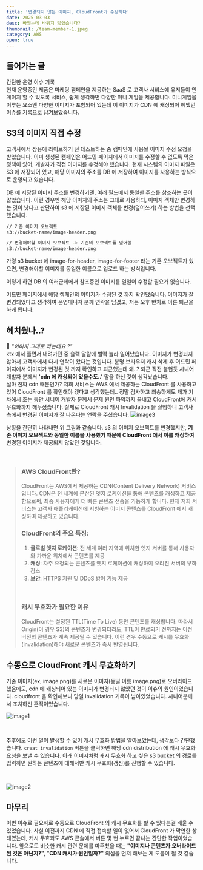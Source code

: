 ```yaml
---
title: '변경되지 않는 이미지, CloudFront가 수상하다'
date: 2025-03-03
desc: 바꿨는데 바뀌지 않았습니다?
thumbnail: /team-member-1.jpeg
category: AWS
open: true
---
```


## 들어가는 글

간단한 운영 이슈 기록<br/>
현재 운영중인 제품은 마케팅 캠페인을 제공하는 SaaS 로 고객사 서비스에 유저들이 인게이지 할 수 있도록 서비스, 쉽게 생각하면 다양한 미니 게임을 제공합니다.
미니게임을 이루는 요소엔 다양한 이미지가 포함되어 있는데 이 이미지가 CDN 에 캐싱되어 헤맸던 이슈를 기록으로 남겨보았습니다.

## S3의 이미지 직접 수정

고객사에서 상용에 라이브하기 전 테스트하는 중 캠페인에 사용될 이미지 수정 요청을 받았습니다. 이미 생성된 캠페인은 어드민 페이지에서 이미지를 수정할 수 없도록 막은 정책이 있어,
개발자가 직접 이미지를 수정해야 했습니다.
현재 시스템의 이미지 파일은 S3 에 저장되어 있고, 해당 이미지의 주소를 DB 에 저장하여 이미지를 사용하는 방식으로 운영되고 있습니다.

DB 에 저장된 이미지 주소를 변경하기엔, 여러 필드에서 동일한 주소를 참조하는 곳이 많았습니다.
이런 경우엔 해당 이미지의 주소는 그대로 사용하되, 이미지 객체만 변경하는 것이 낫다고 판단하여
s3 에 저장된 이미지 객체를 변경(덮어쓰기) 하는 방법을 선택했습니다.

```bash
// 기존 이미지 오브젝트
s3://bucket-name/image-header.png

// 변경해야할 이미지 오브젝트 -> 기존의 오브젝트를 덮어씀
s3://bucket-name/image-header.png
```

가령 s3 bucket 에 image-for-header, image-for-footer 라는 기존 오브젝트가 있으면, 변경해야할 이미지를 동일한 이름으로 업로드 하는 방식입니다.

이렇게 하면 DB 의 여러군데에서 참조중인 이미지를 일일이 수정할 필요가 없습니다.

어드민 페이지에서 해당 켐페인의 이미지가 수정된 것 까지 확인됐습니다. 이미지가 잘 변경되었다고 생각하여 운영매니저 분께 연락을 남겼고, 저는 오후 반차로 이른 퇴근을 하게 됩니다.

## 헤치웠나..?

💭 _"이미지 그대로 라는데요 ?"_ <br/>
ktx 에서 졸면서 내려가던 중 슬랙 알람에 벌떡 놀라 일어났습니다.
이미지가 변경되지 않아서 고객사에서 다시 연락이 왔다는 것입니다. 분명 브라우저 캐시 삭제 후 어드민 페이지에서 이미지가 변경된 것 까지 확인하고 퇴근했는데 왜..?
퇴근 직전 불현듯 시니어 개발자 분께서 **'cdn 에 캐싱되어 있을수도..'** 말을 하신 것이 생각났습니다. <br />
설마 진짜 cdn 때문인가? 저희 서비스는 AWS 에서 제공하는 CloudFront 를 사용하고
있어 CloudFront 를 확인해야 겠다고 생각했는데.. 정말 감사하고 죄송하게도 제가
기차에서 조는 동안 시니어 개발자 분께서 문제 원인 파악까지 끝내고 CloudFront에 캐시 무효화까지 해두셨습니다.
실제로 CloudFront 캐시 Invalidation 을 실행하니 고객사 측에서 변경된 이미지가 잘 나온다는 연락을 주셨습니다.
![image3](./image3.png)

상황을 간단히 나타내면 위 그림과 같습니다.
s3 의 이미지 오브젝트를 변경했지만, **기존 이미지 오브젝트와 동일한 이름을 사용했기 때문에 CloudFront 에서 이를 캐싱하여** 변경된 이미지가 제공되지 않았던 것입니다.

<br />

> ### **AWS CloudFront란?**
>
> CloudFront는 AWS에서 제공하는 CDN(Content Delivery Network) 서비스입니다. CDN은 전 세계에 분산된 엣지 로케이션을 통해 콘텐츠를 캐싱하고 제공함으로써, 최종 사용자에게 더 빠른 콘텐츠 전송을 가능하게 합니다.
> 현재 저희 서비스는 고객사 애플리케이션에 서빙하는 이미지 콘텐츠를 CloudFront 에서 캐싱하여 제공하고 있습니다.
>
> ### CloudFront의 주요 특징:
>
> 1. **글로벌 엣지 로케이션**: 전 세계 여러 지역에 위치한 엣지 서버를 통해 사용자와 가까운 위치에서 콘텐츠를 제공
> 2. **캐싱**: 자주 요청되는 콘텐츠를 엣지 로케이션에 캐싱하여 오리진 서버의 부하 감소
> 3. **보안**: HTTPS 지원 및 DDoS 방어 기능 제공
>
> <br />
>
> ### 캐시 무효화가 필요한 이유
>
> CloudFront는 설정된 TTL(Time To Live) 동안 콘텐츠를 캐싱합니다. 따라서 Origin(이 경우 S3)의 콘텐츠가 변경되더라도,
> TTL이 만료되기 전까지는 이전 버전의 콘텐츠가 계속 제공될 수 있습니다. 이런 경우 수동으로 캐시를 무효화(invalidation)해야 새로운 콘텐츠가 즉시 반영됩니다.

## 수동으로 CloudFront 캐시 무효화하기

기존 이미지(ex, image.png)를 새로운 이미지(동일 이름 image.png)로 오버라이드
했음에도, cdn 에 캐싱되어 있는 이미지가 변경되지 않았던 것이 이슈의
원인이었습니다.
cloudfront 을 확인해보니 당일 invalidation 기록이 남아있었습니다. 시니어분께서 조치하신 흔적이었습니다.

![image1](./image1.png)

<br />

추후에도 이런 일이 발생할 수 있어 캐시 무효화 방법을 알아보았는데, 생각보다
간단했습니다. `creat invalidation` 버튼을 클릭하면 해당 cdn distribution 에 캐시
무효화 요청을 보낼 수 있습니다. 아래 이미지처럼 캐시 무효화 하고 싶은 s3 bucket
의 경로를 입력하면 원하는 콘텐츠에 대해서만 캐시 무효화(갱신)를 진행할 수
있습니다.

<br />

![image2](./image2.png)

## 마무리

이번 이슈로 필요하로 수동으로 CloudFront 의 캐시 무효화를 할 수 있다는걸 배울 수 있었습니다.
사실 이전까지 CDN 에 직접 접속할 일이 없어서 CloudFront 가 막연한 상태였는데,
캐시 무효화도 AWS 콘솔에서 버튼 몇 번 누르면 끝나는 간단한 작업이었습니다.
앞으로도 비슷한 캐시 관련 문제를 마주쳤을 때는 **"이미지나 콘텐츠가 오버라이드 된 것은 아닌지?", "CDN 캐시가 원인일까?"** 의심을 먼저 해보는 게 도움이 될 것 같습니다.
